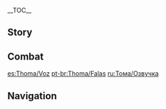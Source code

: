 {{CharacterTabs}}
{{LanguageTabs}}
__TOC__
==Story==
{{VO/Story
|character           = {{ROOTPAGENAME}}
|name                = Thoma
|vo_01_01_title      = Hello
|vo_01_01_file       = VO_{language}{character} Hello.ogg
|vo_01_01_tx         = It's good to meet you at last, Traveler. I've been hearing about you for a long time now. I'm your new buddy, Thoma &mdash; as long as that's okay with you, of course!
|vo_02_01_title      = Chat: {character}'s Treat
|vo_02_01_file       = VO_{language}{character} Chat - Thoma's Treat.ogg
|vo_02_01_tx         = Hey... how about we go for a nice meal some time? My treat, of course.
|vo_02_02_title      = Chat: Concern
|vo_02_02_file       = VO_{language}{character} Chat - Concern.ogg
|vo_02_02_tx         = I feel like there's something I forgot to do... hmm, I tidied the courtyard, put the tea on... Eh, it's probably just my mind playing tricks on me.
|vo_02_03_title      = Chat: Mora
|vo_02_03_file       = VO_{language}{character} Chat - Mora.ogg
|vo_02_03_tx         = I really did spend a lot recently, only 10 Mora left... Still, 10 Mora's better than no Mora!
|vo_03_01_title      = When It Rains
|vo_03_01_file       = VO_{language}{character} When It Rains.ogg
|vo_03_01_tx         = Where'd this rain come from? Are you gonna be okay? Here, I'll lend you my coat...
|vo_03_02_title      = When Thunder Strikes
|vo_03_02_file       = VO_{language}{character} When Thunder Strikes.ogg
|vo_03_02_tx         = You don't wanna be out in open country in this kind of weather. You'll get struck by lightning for sure.
|vo_03_03_title      = When It Snows
|vo_03_03_file       = VO_{language}{character} When It Snows.ogg
|vo_03_03_tx         = Don't run on the ice... 'cause if you fall down, I won't help you up, you gotta learn somehow.
|vo_03_04_title      = When the Sun Is Out
|vo_03_04_file       = VO_{language}{character} When the Sun Is Out.ogg
|vo_03_04_tx         = Lovely weather we're having! Will you join me for a walk?
|vo_04_01_title      = Good Morning
|vo_04_01_file       = VO_{language}{character} Good Morning.ogg
|vo_04_01_tx         = Morning! If you're free, why not come with me to the market? The vegetables are freshest earlier in the day.
|vo_04_02_title      = Good Afternoon
|vo_04_02_file       = VO_{language}{character} Good Afternoon.ogg
|vo_04_02_tx         = On the lunch menu today, we have Sakura Tempura and Tricolor Dango! Here, there's some for you, some for Paimon, and I also put some aside for milady and the man of the clan himself. Ah, wait, I forgot someone... There's none for me...
|vo_04_03_title      = Good Evening
|vo_04_03_file       = VO_{language}{character} Good Evening.ogg
|vo_04_03_tx         = Come quick, we gotta get down to the market &mdash; they slash the prices on fish around this time of day. Oh, and if you find something that you just can't do without, I'll help you haggle the price down.
|vo_04_04_title      = Good Night
|vo_04_04_file       = VO_{language}{character} Good Night.ogg
|vo_04_04_tx         = Okay, good night. You had a busy day today, you should get some rest, too. Don't stay up late.
|vo_05_01_title      = About {character}: Housekeeper
|vo_05_01_file       = VO_{language}{character} About {character} - Housekeeper.ogg
|vo_05_01_tx         = It was never Ayaka or Ayato's intention to make me the housekeeper, I volunteered. I like this kind of work. Putting everything in order gives me a great sense of achievement, and based on everyone's reactions... Yeah, I think I do a pretty good job.
|vo_05_02_title      = About {character}: Meaning
|vo_05_02_friendship = 4
|vo_05_02_file       = VO_{language}{character} About {character} - Meaning.ogg
|vo_05_02_tx         = For me, housework is about keeping a space clean and tidy, so that everyone who lives there has a smile on their face. And now... it looks like I'm responsible for another smile. I'll do my best to deliver!
|vo_06_01_title      = About Us: Eating Alone
|vo_06_01_file       = VO_{language}{character} About Us - Eating Alone.ogg
|vo_06_01_tx         = Hey, how come you're eating here all alone? ...Uh, is it okay if I join you? Or did you just want some space?
|vo_06_02_title      = About Us: Oath
|vo_06_02_friendship = 6
|vo_06_02_quest      = Stillness, the Sublimation of Shadow
|vo_06_02_file       = VO_{language}{character} About Us - Oath.ogg
|vo_06_02_tx         = If you hadn't put yourself out there during the Vision Hunt Ceremony and taken on the Raiden Shogun all by yourself, I would've lost my Vision, and with it all my aspirations. I've been thinking about this a lot, and it seems there's only one way I could ever properly repay you...<br />I, Thoma, give to you my weapon and my loyalty, and I promise to fight for you, no matter what.
|vo_07_01_title      = About the [[Vision]]
|vo_07_01_friendship = 4
|vo_07_01_file       = VO_{language}{character} About the Vision.ogg
|vo_07_01_tx         = Those that receive Visions should look after them. I certainly don't plan on losing mine.
|vo_07_02_title      = Something to Share
|vo_07_02_file       = VO_{language}{character} Something to Share.ogg
|vo_07_02_tx         = I've gotten to know all kinds of people over the years, and I'd say that Inazumans are more particular about etiquette than Mondstadters. If you make sure you're always polite to people, it's much easier to get things done.
|vo_07_03_title      = Interesting Things: Tanuki
|vo_07_03_file       = VO_{language}{character} Interesting Things - Tanuki.ogg
|vo_07_03_tx         = I've always wanted to see a tanuki shapeshifting. They say it can change into all kinds of things, and that it likes to play pranks on passersby. It's a creature with a sense of humor, that's for sure.
|vo_07_04_title      = Interesting Things: Animals
|vo_07_04_file       = VO_{language}{character} Interesting Things - Animals.ogg
|vo_07_04_tx         = Are you an animal person, too? If you are, let me take you to the outskirts some time, it's great. I just need to give a whistle, and all these puppies and kittens will come out of nowhere and start strutting around your ankles, clamoring for your affection. Haha, just imagining it is already brightening my day.
|vo_08_01_title      = About [[Yae Miko]]
|vo_08_01_friendship = 4
|vo_08_01_file       = VO_{language}{character} About Yae Miko.ogg
|vo_08_01_tx         = Lady Miko? Wh&mdash;What about her? <nowiki>*sigh*</nowiki> Every time Miss Kamisato sends me out to deliver messages, my least-favorite destination is the Grand Narukami Shrine... Oh! N&mdash;Not because Lady Miko scares the bejeebers out of me, it's, uh... respect. Yes! She strikes respect deep into my heart, ahahahaha...
|vo_08_01_mention    = Yae Miko
|vo_08_02_title      = About the [[Raiden Shogun]]: Comparison
|vo_08_02_friendship = 4
|vo_08_02_file       = VO_{language}{character} About the Raiden Shogun - Comparison.ogg
|vo_08_02_tx         = In my homeland of Mondstadt, almost everyone has great reverence for the Anemo Archon, Barbatos. But people in Inazuma feel a little differently toward the Shogun. How can I put this... They feel love, respect, gratitude... but also fear.
|vo_08_02_mention    = Raiden Shogun
|vo_08_03_title      = About the Raiden Shogun: The Unknown
|vo_08_03_friendship = 4
|vo_08_03_quest      = Stillness, the Sublimation of Shadow
|vo_08_03_file       = VO_{language}{character} About the Raiden Shogun - The Unknown.ogg
|vo_08_03_tx         = Honestly, I don't harbor any resentment toward the Shogun. Yes, she almost took my Vision away, but ultimately that's just because of her unique perspective. Everyone has their own perspective, there's nothing strange about that.<br />The only thing I don't understand is her goal in doing so. What does she imagine eternity really looks like for Inazuma? And why is sacrificing her people's aspirations so necessary to achieve it? I can neither understand nor agree with her approach.
|vo_08_03_mention    = Raiden Shogun
|vo_08_04_title      = About [[Beidou]]
|vo_08_04_friendship = 4
|vo_08_04_quest      = Stillness, the Sublimation of Shadow
|vo_08_04_file       = VO_{language}{character} About Beidou.ogg
|vo_08_04_tx         = The captain of The Crux &mdash; a formidable woman indeed. She once promised to take me out onto the open ocean to get a look at the thunderstorm that seals off Inazuma from the outside world. It's a shame that to this day, I've never had the chance to take her up on the offer...
|vo_08_04_mention    = Beidou
|vo_08_05_title      = About [[Kamisato Ayato]]
|vo_08_05_friendship = 4
|vo_08_05_file       = VO_{language}{character} About Kamisato Ayato.ogg
|vo_08_05_tx         = As head of the Kamisato Clan, he's in a tough position. With all the political upheaval, he has to contend with public disquiet on one hand and a bunch of self-serving, degenerate public officials on the other. It's best not to dwell on it. All I can do is make sure to look out for him when he's at home.
|vo_08_05_mention    = Kamisato Ayato
|vo_08_06_title      = About [[Kamisato Ayaka]]
|vo_08_06_friendship = 4
|vo_08_06_quest      = Stillness, the Sublimation of Shadow
|vo_08_06_file       = VO_{language}{character} About Kamisato Ayaka.ogg
|vo_08_06_tx         = Milady is in all respects a well-rounded person: erudite, compassionate, well-mannered, and elegant... The one thing she could do better is to speak her mind more. In fact, watch out for this the next time you're talking to her &mdash; sometimes, she looks like she's about to say something, but then she holds back. If that happens, keep asking her opinion, see if you can encourage her to open up a little.
|vo_08_06_mention    = Kamisato Ayaka
|vo_08_07_title      = About [[Yoimiya]]
|vo_08_07_friendship = 4
|vo_08_07_file       = VO_{language}{character} About Yoimiya.ogg
|vo_08_07_tx         = Of Naganohara Fireworks fame? She's so easy to get along with. Super straightforward, just says whatever she thinks. Oh, and Naganohara fireworks are just incredible, you should take every chance you get to see them in action. Ah, on that note &mdash; here, have a coupon!
|vo_08_07_mention    = Yoimiya
|vo_08_08_title      = About [[Sayu]]
|vo_08_08_friendship = 4
|vo_08_08_file       = VO_{language}{character} About Sayu.ogg
|vo_08_08_tx         = Ah Sayu, stubborn Sayu. I've asked her countless times to teach me ninjutsu, but she always refuses. She even goes out of her way to avoid me now... I'm just a student looking for a teacher, am I really that out of line?
|vo_08_08_mention    = Sayu
|vo_08_09_title      = About [[Kujou Sara]]
|vo_08_09_friendship = 4
|vo_08_09_file       = VO_{language}{character} About Kujou Sara.ogg
|vo_08_09_tx         = The Tenryou Commission General... Mm... Make sure to be extra careful if you have any dealings with her. She has a lot of power in her hands, and she's not very open to persuasion. Smiling and batting your eyelids certainly won't get you anywhere with her.
|vo_08_09_mention    = Kujou Sara
|vo_08_10_title      = About [[Arataki Itto]]
|vo_08_10_friendship = 4
|vo_08_10_file       = VO_{language}{character} About Arataki Itto.ogg
|vo_08_10_tx         = Hmm... Word on the street is that he's quite a character &mdash; apparently, he even has youkai heritage. Have you met him? If you two are close, maybe you could introduce me sometime. It's good to make friends from all walks of life... youkai included!
|vo_08_10_mention    = Arataki Itto
|vo_08_11_title      = About [[Shikanoin Heizou]]
|vo_08_11_friendship = 4
|vo_08_11_file       = VO_{language}{character} About Shikanoin Heizou.ogg
|vo_08_11_tx         = Ho, that guy is a detective for the [[Tenryou Commission]]. He seems to have his own way of doing things &mdash; not the easiest person to get along with. Also... Any situation that involves a detective is probably not one that's going to end well. I think I'll keep on giving him a wide berth.
|vo_08_11_mention    = Shikanoin Heizou
|vo_08_12_title      = About [[Jean]]
|vo_08_12_friendship = 4
|vo_08_12_file       = VO_{language}{character} About Jean.ogg
|vo_08_12_tx         = Oh, so Jean from the Gunnhildr Clan is the Master of the Knights of Favonius now? She definitely deserves it, she's known all over for her impeccable conduct... Oh, just the "Acting" Grand Master? Haha, well, someone of her standing won't care about titles.
|vo_08_12_mention    = Jean
|vo_08_13_title      = About [[Eula]]
|vo_08_13_friendship = 4
|vo_08_13_file       = VO_{language}{character} About Eula.ogg
|vo_08_13_tx         = You've had a run-in with Eula Lawrence before, huh? All I know is that their [[Lawrence Clan|whole family]] are about the worst-tempered people you could ever meet. You're better off steering clear of them if you can help it. Ah, now I'm in a Mondstadt mood again... The memories.
|vo_08_13_mention    = Eula
|vo_09_01_title      = More About {character}: I
|vo_09_01_file       = VO_{language}{character} More About {character} - 01.ogg
|vo_09_01_tx         = Anything I can lend a hand with? If something needs doing around the house or you're having some interpersonal strife, just say the word. Hmm? A conversation... I see, I see. That's a little different from what I'm used to, but I'm all for it.
|vo_09_02_title      = More About {character}: II
|vo_09_02_friendship = 3
|vo_09_02_file       = VO_{language}{character} More About {character} - 02.ogg
|vo_09_02_tx         = I'm not from Inazuma originally &mdash; I think I've told you that before, right? I took a boat all the way here from Mondstadt, found I liked the place, and was also lucky enough to meet the wonderful Kamisato siblings, so I just ended up staying.
|vo_09_03_title      = More About {character}: III
|vo_09_03_friendship = 4
|vo_09_03_file       = VO_{language}{character} More About {character} - 03.ogg
|vo_09_03_tx         = I get homesick once in a while, too, so I completely relate to all the international merchants on Ritou. I try to look out for them as much as I can. The difference between us is that they see themselves as just passing by, and have no intention of trying to integrate here. And because that's how they think, it becomes their reality. The majority of Inazumans will never see them as anything more than outsiders.
|vo_09_04_title      = More About {character}: IV
|vo_09_04_friendship = 5
|vo_09_04_file       = VO_{language}{character} More About {character} - 04.ogg
|vo_09_04_tx         = For some of the more conservatively minded people in Inazuma, the idea of an outlander working as a retainer for one of the Commissions is unthinkable. So there was a time when I was not that welcome here. I'm pretty sure I'd have been deported a long time ago without a couple of Kamisatos fighting my corner. I couldn't let the clan down after they'd been so kind to me, so I put in a lot of honest work, and eventually, everyone was finally able to accept me.
|vo_09_05_title      = More About {character}: V
|vo_09_05_friendship = 6
|vo_09_05_file       = VO_{language}{character} More About {character} - 05.ogg
|vo_09_05_tx         = I'm not sure if I should get into this, but... Ah, hopefully you won't mind. I went through a period where I really just wanted to go home &mdash; Mondstadt is my homeland, after all. But I was torn... It wouldn't be easy to leave Inazuma behind, either. I mean, just look how good the people here have been to me. The Kamisato Clan always has a room for me, and there are people I've met here that are like family. So, I went back and forth over it, and ultimately decided I'd stay in Inazuma. When I'm missing Mondstadt... I can just chat with you. You don't mind my rambling, do you?
|vo_10_01_title      = {character}'s Hobbies
|vo_10_01_file       = VO_{language}{character} Hobbies.ogg
|vo_10_01_tx         = I've been really getting into stories about the unnatural recently. Especially ones about shapeshifting youkai &mdash; they're so fascinating. Before that, I was really into ninjutsu for a while, and before that... Hmm? You think I'm not dedicated enough? N&mdash;No! It's not like that, you got me all wrong!
|vo_10_02_title      = {character}'s Troubles
|vo_10_02_file       = VO_{language}{character} Troubles.ogg
|vo_10_02_tx         = I'm in a real pickle here. The chief is hosting a banquet for his friends tonight, and he says he wants me to splurge a little by cooking some [[Butter Crab]]. The only problem is that for the last two days, I haven't been able to buy crab anywhere! So, what, am I gonna have to dive into the ocean and grab them myself?
|vo_10_03_title      = Favorite Food
|vo_10_03_file       = VO_{language}{character} Favorite Food.ogg
|vo_10_03_tx         = Without a doubt, my favorite food is Rice Cake Soup. I like cooking up a big, delicious potful for everyone to share. It's a recipe for a good time.
|vo_10_04_title      = Least Favorite Food
|vo_10_04_file       = VO_{language}{character} Least Favorite Food.ogg
|vo_10_04_tx         = As far as food is concerned, I'm fine with anything. If we're counting beverages, though... I'm not very good with alcohol. Don't laugh, and before you say it &mdash; yes, I've wondered what this says about my identity as a Mondstadter. But, y'know... too much alcohol is bad for you, anyway. So not drinking is a good thing.

<!-- Receiving a Gift -->
|vo_11_01_title      = Receiving a Gift: I
|vo_11_01_file       = VO Thoma Receiving a Gift - 01.ogg
|vo_11_01_tx         = Delicious! Could I get another bowl of rice?

|vo_11_02_title      = Receiving a Gift: II
|vo_11_02_file       = VO Thoma Receiving a Gift - 02.ogg
|vo_11_02_tx         = Um, are you free right now? Would you mind sharing some of your cooking tips with me?

|vo_11_03_title      = Receiving a Gift: III
|vo_11_03_file       = VO Thoma Receiving a Gift - 03.ogg
|vo_11_03_tx         = I don't think I've ever tasted anything like this... Oh, it's not too bad, though.

|vo_12_01_title      = Birthday
|vo_12_01_file       = VO_{language}{character} Birthday.ogg
|vo_12_01_tx         = Quick, come with me! I remembered it's your birthday, obviously, so I thought I'd throw you a proper party. There's food, there's drinks, and I invited a whole bunch of your friends, too. Hey, this is your birthday we're talking about! I wasn't about to let you spend it all alone!
|vo_13_01_title      = Feelings About Ascension: Intro
|vo_13_01_ascension  = 1
|vo_13_01_file       = VO_{language}{character} Feelings About Ascension -  01.ogg
|vo_13_01_tx         = Really? This'll make me stronger? You'd better not be kidding, I have stacks of laundry to do.
|vo_13_02_title      = Feelings About Ascension: Building Up
|vo_13_02_ascension  = 2
|vo_13_02_file       = VO_{language}{character} Feelings About Ascension -  02.ogg
|vo_13_02_tx         = It feels like... a fire inside of me has just begun to burn.
|vo_13_03_title      = Feelings About Ascension: Climax
|vo_13_03_ascension  = 4
|vo_13_03_file       = VO_{language}{character} Feelings About Ascension -  03.ogg
|vo_13_03_tx         = I have all of this power, but how should I use it? I need to give this one some serious thought.
|vo_13_04_title      = Feelings About Ascension: Conclusion
|vo_13_04_ascension  = 6
|vo_13_04_file       = VO_{language}{character} Feelings About Ascension -  04.ogg
|vo_13_04_tx         = Thank you for placing your trust in me. Your kindness warms my heart more than the brightest flame ever could. But not to worry, I've figured out what I want to do now. My strength is your shield, and I will always be here to protect you.
}}

==Combat==
{{Combat VO
|character           = {{ROOTPAGENAME}}

|skill_1_tx          = Fire it up!
|skill_2_tx          = Check this out~
|skill_3_tx          = Don't get too close!

|burst_1_tx          = Here's backup.
|burst_2_tx          = Supporting fire!
|burst_3_tx          = I got you covered.

|sprint-s_1_file     = Sprint Start 01,Sprint Start 02,Sprint Start 03


|glider_1_file       = Deploying Wind Glider 01,Deploying Wind Glider 02,Deploying Wind Glider 03

|chest_1_tx          = Ooh, what's in here?
|chest_2_tx          = Mm! The fortune slip was right...
|chest_3_tx          = Hehe, finders keepers.

|low-hp_1_tx         = Hey! What was that for?
|low-hp_2_tx         = I'm done for...
|low-hp_3_tx         = <nowiki>*grimace*</nowiki> Right where it hurts...


|fallen_1_tx         = Time to go home...
|fallen_2_tx         = Take care, everyone...
|fallen_3_tx         = I couldn't save everybody...

|hit-l_1_file        = Light Hit Taken 01,Light Hit Taken 02,Light Hit Taken 03,Light Hit Taken 04,Light Hit Taken 05,Light Hit Taken 06

|hit-h_1_tx          = Ow ow ow...
|hit-h_2_tx          = Stop it!
|hit-h_3_file        = Heavy Hit Taken 03,Heavy Hit Taken 04,Heavy Hit Taken 05,Heavy Hit Taken 06

|join_1_tx           = I guess the housework can wait.
|join_2_tx           = Let's get out there and make some friends.
|join_3_tx           = Where are we headed this time?

|idle_1_file         = Standby 02
|idle_1_actual_tx    = {{tx}}

|atk-l_1_file        = Light Attack 01,Light Attack 02,Light Attack 03,Light Attack 04,Light Attack 05,Light Attack 06,Light Attack 07

|atk-m_1_file        = Mid Attack 01,Mid Attack 02,Mid Attack 03

|atk-h_1_file        = Heavy Attack 01,Heavy Attack 02,Heavy Attack 03

|climb_1_file        = Climbing 01,Climbing 02,Climbing 03,Climbing 04,Climbing 05

|climb-b_1_file      = Climbing Breath 01,Climbing Breath 02,Climbing Breath 03

|jump_1_file         = Jumping 01,Jumping 02,Jumping 03,Jumping 04,Jumping 05
}}

[[es:Thoma/Voz]]
[[pt-br:Thoma/Falas]]
[[ru:Тома/Озвучка]]

==Navigation==
{{Character Navbox|link type=vo}}